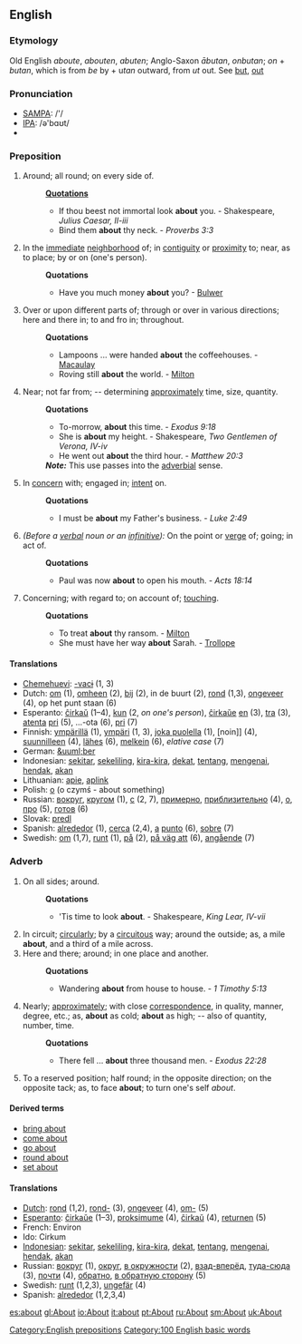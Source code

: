 ==English==
===Etymology===
Old English ''aboute'', ''abouten'', ''abuten''; Anglo-Saxon ''&#257;butan'', ''onbutan''; ''on'' + ''butan'', which is from ''be'' by + u''tan'' outward, from ''ut'' out. See [[but]], [[out]]

===Pronunciation===
*[[w:SAMPA|SAMPA]]: /'/
*[[w:IPA|IPA]]: /ə'bɑʊt/
*{{audio|en-us-about.ogg|Audio (US)}}

===Preposition===
#Around; all round; on every side of.
#:'''[[Quotation]]s'''
#:*If thou beest not immortal look '''about''' you. - Shakespeare, ''Julius Caesar, II-iii''
#:*Bind them '''about''' thy neck. - ''Proverbs 3:3''
#In the [[immediate]] [[neighborhood]] of; in [[contiguity]] or [[proximity]] to; near, as to place; by or on (one's person).
#:'''Quotations'''
#:*Have you much money '''about''' you? - [[Bulwer]]
#Over or upon different parts of; through or over in various directions; here and there in; to and fro in; throughout.
#:'''Quotations'''
#:*Lampoons ... were handed '''about''' the coffeehouses. - [[Macaulay]]
#:*Roving still '''about''' the world. - [[Milton]]
#Near; not far from; -- determining [[approximately]] time, size, quantity.
#:'''Quotations'''
#:*To-morrow, '''about''' this time. - ''Exodus 9:18''
#:*She is '''about''' my height. - Shakespeare, ''Two Gentlemen of Verona, IV-iv''
#:*He went out '''about''' the third hour. - ''Matthew 20:3''
#:'''''Note:''''' This use passes into the [[adverbial]] sense.
#In [[concern]] with; engaged in; [[intent]] on.
#:'''Quotations'''
#:*I must be '''about''' my Father's business. - ''Luke 2:49''
#''(Before a [[verbal]] noun or an [[infinitive]]):'' On the point or [[verge]] of; going; in act of.
#:'''Quotations'''
#:*Paul was now '''about''' to open his mouth. - ''Acts 18:14''
#Concerning; with regard to; on account of; [[touching]].
#:'''Quotations'''
#:*To treat '''about''' thy ransom. - [[Milton]]
#:*She must have her way '''about''' Sarah. - [[Trollope]]

====Translations====
*[[Chemehuevi]]: [[-vacɨ]] (1, 3)
*Dutch: [[om]] (1), [[omheen]] (2), [[bij]] (2), in de buurt (2), [[rond]] (1,3), [[ongeveer]] (4), op het punt staan (6)
*Esperanto: [[ĉirkaŭ]] (1&ndash;4), [[kun]] (2, ''on one's person''), [[ĉirkaŭe]] [[en]] (3), [[tra]] (3), [[atenta]] [[pri]] (5), ...-ota (6), [[pri]] (7)
*Finnish: [[ympärillä]] (1), [[ympäri]] (1, 3), [[joka puolella]] (1), [noin]] (4), [[suunnilleen]] (4), [[lähes]] (6), [[melkein]] (6), ''elative case'' (7)
*German: [[&uuml;ber]]
*Indonesian: [[sekitar]], [[sekeliling]], [[kira|kira-kira]], [[dekat]], [[tentang]], [[kena|mengenai]], [[hendak]], [[akan]]
*Lithuanian: [[apie]], [[aplink]]
*Polish: [[o]] (o czymś - about something)
*Russian: [[вокруг]], [[кругом]] (1), [[с]] (2, 7), [[примерно]], [[приблизительно]] (4), [[о]], [[про]] (5), [[готов]] (6)
*Slovak: [[predl]]
*Spanish: [[alrededor]] (1), [[cerca]] (2,4), [[a]] [[punto]] (6), [[sobre]] (7)  
*Swedish: [[om]] (1,7), [[runt]] (1), [[på]] (2), [[på väg att]] (6), [[angående]] (7)

===Adverb===
#On all sides; around.
#:'''Quotations'''
#:*'Tis time to look '''about'''. - Shakespeare, ''King Lear, IV-vii''
#In circuit; [[circularly]]; by a [[circuitous]] way; around the outside; as, a mile '''about''', and a third of a mile across.
#Here and there; around; in one place and another.
#:'''Quotations'''
#:*Wandering '''about''' from house to house. - ''1 Timothy 5:13''
#Nearly; [[approximately]]; with close [[correspondence]], in quality, manner, degree, etc.; as, '''about''' as cold; '''about''' as high; -- also of quantity, number, time.
#:'''Quotations'''
#:*There fell ... '''about''' three thousand men. - ''Exodus 22:28''
#To a reserved position; half round; in the opposite direction; on the opposite tack; as, to face '''about'''; to turn one's self ''about''.

====Derived terms====
*[[bring about]]
*[[come about]]
*[[go about]]
*[[round about]]
*[[set about]]

====Translations====
*[[Dutch]]: [[rond]] (1,2), [[rond-]] (3), [[ongeveer]] (4), [[om-]] (5)
*[[Esperanto]]: [[ĉirkaŭe]] (1&ndash;3), [[proksimume]] (4), [[ĉirkaŭ]] (4), [[returnen]] (5)
*French: Environ
*Ido: Cirkum
*[[Indonesian]]: [[sekitar]], [[sekeliling]], [[kira|kira-kira]], [[dekat]], [[tentang]], [[kena|mengenai]], [[hendak]], [[akan]]
*Russian: [[вокруг]] (1), [[округ]], [[в окружности]] (2), [[взад-вперёд]], [[туда-сюда]] (3), [[почти]] (4), [[обратно]], [[в обратную сторону]] (5)
*Swedish: [[runt]] (1,2,3), [[ungefär]] (4)
*Spanish: [[alrededor]] (1,2,3,4) 

[[Category:English prepositions]]
[[Category:100 English basic words]]

[[es:about]]
[[gl:About]]
[[io:About]]
[[it:about]]
[[pt:About]]
[[ru:About]]
[[sm:About]]
[[uk:About]]